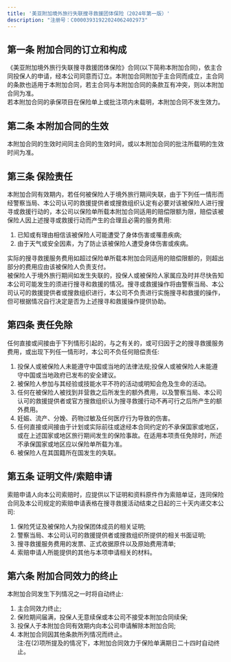 ```yaml
---
title: '美亚附加境外旅行失联搜寻救援团体保险（2024年第一版）'
description: "注册号：C00003931922024062402973"
---
```


## 第一条 附加合同的订立和构成  
《美亚附加境外旅行失联搜寻救援团体保险》合同(以下简称本附加合同)，依主合同投保人的申请，经本公司同意而订立。本附加合同附加于主合同而成立，主合同的条款也适用于本附加合同，若主合同与本附加合同的条款互有冲突，则以本附加合同为准。  
若本附加合同的承保项目在保险单上或批注项内未载明，本附加合同不发生效力。

## 第二条 本附加合同的生效  
本附加合同的生效时间同主合同的生效时间，或以本附加合同的批注所载明的生效时间为准。

## 第三条 保险责任  
本附加合同有效期内，若任何被保险人于境外旅行期间失联，由于下列任一情形而经警察当局、本公司认可的救援提供者或搜救组织认定有必要对该被保险人进行搜寻或救援行动的，本公司以保险单所载本附加合同适用的赔偿限额为限，赔偿该被保险人因上述搜寻或救援行动而产生的合理且必需的服务费用:  
1. 已知或有理由相信该被保险人可能遭受了身体伤害或罹患疾病;  
2. 由于天气或安全因素，为了防止该被保险人遭受身体伤害或疾病。  

实际的搜寻救援服务费用如超过保险单所载本附加合同适用的赔偿限额的，则超出部分的费用应由该被保险人负责支付。  
被保险人于境外旅行期间如发生失联的，投保人或被保险人家属应及时并尽快告知本公司可能发生的须进行搜寻和救援的情况。搜寻或救援操作将由警察当局、本公司认可的救援提供者或搜救组织进行，本公司不负责进行实施搜寻和救援的操作，但可根据情况自行决定是否为上述搜寻和救援操作提供协助。

## 第四条 责任免除  
任何直接或间接由于下列情形引起的，与之有关的，或可归因于之的搜寻救援服务费用，或出现下列任一情形时，本公司不负任何赔偿责任:  
1. 投保人或被保险人未能遵守中国或当地的法律法规;投保人或被保险人未能遵守中国或当地政府已发布的安全建议。  
2. 被保险人参加与其经验或技能水平不符的活动或明知会危及生命的活动。  
3. 任何在被保险人被找到并营救之后所发生的额外费用，以及警察当局、本公司认可的救援提供者或官方搜救组织认为搜寻救援行动不再可行之后所产生的额外费用。  
4. 妊娠、流产、分娩、药物过敏及任何医疗行为导致的伤害。  
5. 任何直接或间接由于计划或实际前往或途经本合同约定的不承保国家或地区，或在上述国家或地区旅行期间发生的保险事故。在适用本项责任免除时，所述不承保国家或地区应以保险单所载为准。  
6. 被保险人在其国籍所在国发生的失联。

## 第五条 证明文件/索赔申请  
索赔申请人向本公司索赔时，应提供以下证明和资料原件作为索赔单证，连同保险合同及本公司规定的索赔申请表格在搜寻救援活动结束之日起的三十天内递交本公司:  
1. 保险凭证及被保险人为投保团体成员的相关证明;  
2. 警察当局、本公司认可的救援提供者或搜救组织所提供的相关书面证明;  
3. 搜寻救援服务费用的发票、正式收据原件以及原始费用清单;  
4. 索赔申请人所能提供的其他与本项申请相关的材料。

## 第六条 附加合同效力的终止  
本附加合同发生下列情况之一时将自动终止:  
1. 主合同效力终止;  
2. 保险期间届满，投保人无意续保或本公司不接受本附加合同续保;  
3. 投保人于本附加合同有效期内向本公司申请解除本附加合同;  
4. 本附加合同因其他条款所列情况而终止。  
注:在(2)项所提及的情况下，本附加合同效力于保险单满期日二十四时自动终止。